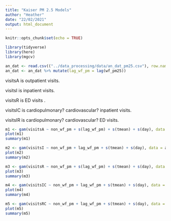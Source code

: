 ```yaml
---
title: "Kaiser PM 2.5 Models"
author: "Heather"
date: "22/02/2021"
output: html_document
---
```


```r
knitr::opts_chunk$set(echo = TRUE)

library(tidyverse)
library(here)
library(mgcv)

an_dat <- read.csv(("../data_processing/data/an_dat_pm25.csv"), row.names = 1)
an_dat <- an_dat %>% mutate(lag_wf_pm = lag(wf_pm25))
```

visitsA is outpatient visits.

visitsI is inpatient visits.

visitsR is ED visits .

visitsIC is cardiopulmonary? cardiovascular? inpatient visits.

visitsIR is cardiopulmonary? cardiovascular? ED visits.

```r
m1 <- gam(visitsA ~ non_wf_pm + s(lag_wf_pm) + s(tmean) + s(day), data = an_dat, family = nb(link = "log"))
plot(m1)
summary(m1)
```


```r
m2 <- gam(visitsI ~ non_wf_pm + lag_wf_pm + s(tmean) + s(day), data = an_dat, family = nb(link = "log"))
plot(m2)
summary(m2)
```


```r
m3 <- gam(visitsR ~ non_wf_pm + s(lag_wf_pm) + s(tmean) + s(day), data = an_dat, family = nb(link = "log"))
plot(m3)
summary(m3)
```

```r
m4 <- gam(visitsIC ~ non_wf_pm + lag_wf_pm + s(tmean) + s(day), data = an_dat, family = nb(link = "log"))
plot(m4)
summary(m4)
```

```r
m5 <- gam(visitsRC ~ non_wf_pm + lag_wf_pm + s(tmean) + s(day), data = an_dat, family = nb(link = "log"))
plot(m5)
summary(m5)
```
